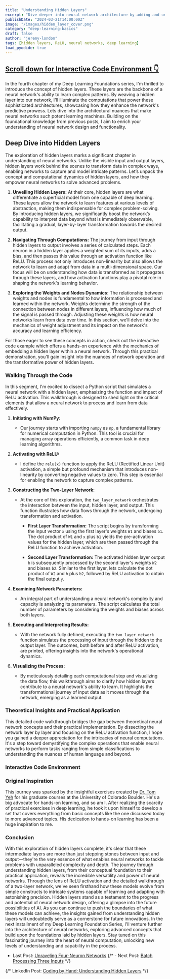 ```yaml
---
title: "Understanding Hidden Layers"
excerpt: "Dive deeper into neural network architecture by adding and understanding the computations involved in a hidden layer, laying the groundwork for more complex networks."
publishDate: "2024-03-21T14:00:00Z"
image: "/images/hidden_layer_cover.png"
category: "deep-learning-basics"
draft: false
author: "jeremy-london"
tags: [hidden layers, ReLU, neural networks, deep learning]
load_pyodide: true
---
```



<h2>
  <a href="#interactive-code-environment" class="m-0 text-blue-100 dark:text-orange-400 no-underline bg-gradient-to-r from-blue-200 to-blue-100 dark:from-orange-800 dark:to-orange-900 bg-[length:0px_10px] bg-left-bottom bg-no-repeat transition-[background-size] duration-500 hover:bg-[length:100%_3px] group-hover:bg-[length:100%_10px]">
    <span>Scroll down for Interactive Code Environment 👇</span>
  </a>
</h2>

In the fourth chapter of my Deep Learning Foundations series, I'm thrilled to introduce the concept of hidden layers. These layers are the backbone of a neural network's ability to learn complex patterns. By weaving a hidden layer into our network, I'll illuminate the computations that power these sophisticated architectures, showcasing how they enhance the network's predictive prowess. Lets dive into the architectural nuances that make neural networks such potent learning machines. Building on the foundational knowledge from previous posts, I aim to enrich your understanding of neural network design and functionality.

## Deep Dive into Hidden Layers

The exploration of hidden layers marks a significant chapter in understanding of neural networks. Unlike the visible input and output layers, hidden layers work behind the scenes to transform data in complex ways, enabling networks to capture and model intricate patterns. Let’s unpack the concept and computational dynamics of hidden layers, and how they empower neural networks to solve advanced problems.

1. **Unveiling Hidden Layers:** At their core, hidden layers are what differentiate a superficial model from one capable of deep learning. These layers allow the network to learn features at various levels of abstraction, making them indispensable for complex problem-solving. By introducing hidden layers, we significantly boost the network’s capability to interpret data beyond what is immediately observable, facilitating a gradual, layer-by-layer transformation towards the desired output.
   
2. **Navigating Through Computations:** The journey from input through hidden layers to output involves a series of calculated steps. Each neuron in a hidden layer applies a weighted sum of its inputs, adds a bias, and then passes this value through an activation function like ReLU. This process not only introduces non-linearity but also allows the network to learn and adapt from data in a multi-dimensional space. Our focus will be on understanding how data is transformed as it propagates through these layers, and how activation functions play a pivotal role in shaping the network's learning behavior.
   
3. **Exploring the Weights and Nodes Dynamics:** The relationship between weights and nodes is fundamental to how information is processed and learned within the network. Weights determine the strength of the connection between nodes in different layers, influencing how much of the signal is passed through. Adjusting these weights is how neural networks learn from data over time. In this section, we’ll delve into the mechanics of weight adjustment and its impact on the network's accuracy and learning efficiency.

For those eager to see these concepts in action, check out the interactive code example which offers a hands-on experience with the mechanics of embedding a hidden layer within a neural network. Through this practical demonstration, you'll gain insight into the nuances of network operation and the transformative power of hidden layers.

### Walking Through the Code

In this segment, I'm excited to dissect a Python script that simulates a neural network with a hidden layer, emphasizing the function and impact of ReLU activation. This walkthrough is designed to shed light on the critical elements that allow a neural network to process and learn from data effectively.

1. **Initiating with NumPy:**
   - Our journey starts with importing `numpy` as `np`, a fundamental library for numerical computation in Python. This tool is crucial for managing array operations efficiently, a common task in deep learning algorithms.

2. **Activating with ReLU:**
   - I define the `relu(x)` function to apply the ReLU (Rectified Linear Unit) activation, a simple but profound mechanism that introduces non-linearity by converting negative values to zero. This step is essential for enabling the network to capture complex patterns.

3. **Constructing the Two-Layer Network:**
   - At the core of this exploration, the `two_layer_network` orchestrates the interaction between the input, hidden layer, and output. This function illustrates how data flows through the network, undergoing transformation and activation.

      - **First Layer Transformation:** The script begins by transforming the input vector `x` using the first layer's weights `W1` and biases `b1`. The dot product of `W1` and `x` plus `b1` yields the pre-activation values for the hidden layer, which are then passed through the ReLU function to achieve activation.

      - **Second Layer Transformation:** The activated hidden layer output `h` is subsequently processed by the second layer's weights `W2` and biases `b2`. Similar to the first layer, lets calculate the dot product of `W2` and `h` plus `b2`, followed by ReLU activation to obtain the final output `y`.

4. **Examining Network Parameters:**
   - An integral part of understanding a neural network's complexity and capacity is analyzing its parameters. The script calculates the total number of parameters by considering the weights and biases across both layers.

5. **Executing and Interpreting Results:**
   - With the network fully defined, executing the `two_layer_network` function simulates the processing of input through the hidden to the output layer. The outcomes, both before and after ReLU activation, are printed, offering insights into the network's operational dynamics.

6. **Visualizing the Process:**
   - By meticulously detailing each computational step and visualizing the data flow, this walkthrough aims to clarify how hidden layers contribute to a neural network's ability to learn. It highlights the transformational journey of input data as it moves through the network, emerging as a learned output.

### Theoretical Insights and Practical Application

This detailed code walkthrough bridges the gap between theoretical neural network concepts and their practical implementation. By dissecting the network layer by layer and focusing on the ReLU activation function, I hope you gained a deeper appreciation for the intricacies of neural computations. It's a step toward demystifying the complex operations that enable neural networks to perform tasks ranging from simple classifications to understanding the nuances of human language and beyond.

### Interactive Code Environment

<HiddenLayers client:only />
<PythonModule client:only filePath="examples/basics/hidden_layer_relu.py" outputRows={13}/>

### Original Inspiration

This journey was sparked by the insightful exercises created by [Dr. Tom Yeh](http://tomyeh.info) for his graduate courses at the University of Colorado Boulder. He's a big advocate for hands-on learning, and so am I. After realizing the scarcity of practical exercises in deep learning, he took it upon himself to develop a set that covers everything from basic concepts like the one discussed today to more advanced topics. His dedication to hands-on learning has been a huge inspiration to me.

### Conclusion

With this exploration of hidden layers complete, it's clear that these intermediate layers are more than just stepping stones between input and output—they're the very essence of what enables neural networks to tackle problems with unparalleled complexity and depth. The journey through understanding hidden layers, from their conceptual foundation to their practical application, reveals the incredible versatility and power of neural networks. Through the lens of ReLU activation and the detailed walkthrough of a two-layer network, we've seen firsthand how these models evolve from simple constructs to intricate systems capable of learning and adapting with astonishing precision. Hidden layers stand as a testament to the progress and potential of neural network design, offering a glimpse into the future possibilities of AI. As you can continue to push the boundaries of what these models can achieve, the insights gained from understanding hidden layers will undoubtedly serve as a cornerstone for future innovations. In the next installment of my Deep Learning Foundation Series, I'll venture further into the architecture of neural networks, exploring advanced concepts that build upon the foundations laid by hidden layers. Stay tuned on this fascinating journey into the heart of neural computation, unlocking new levels of understanding and capability in the process.

- Last Post: [Unraveling Four-Neuron Networks](/blog/deep-learning-basics-exploring-four-neurons)
{/* - Next Post: [Batch Processing Three Inputs](/blog/deep-learning-basics-batch-processing-three-inputs) */}

{/* LinkedIn Post: [Coding by Hand: Understanding Hidden Layers](https://www.linkedin.com/posts/jeremyclondon) */}